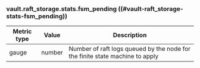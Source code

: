 ### vault.raft_storage.stats.fsm_pending ((#vault-raft_storage-stats-fsm_pending))

Metric type | Value   | Description
----------- | ------- | -----------
gauge       | number  | Number of raft logs queued by the node for the finite state machine to apply